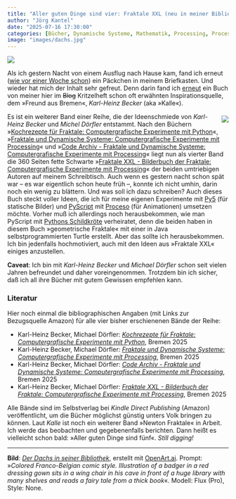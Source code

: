 ```yaml
---
title: "Aller guten Dinge sind vier: Fraktale XXL (neu in meiner Bibliothek)"
author: "Jörg Kantel"
date: "2025-07-16 17:30:00"
categories: [Bücher, Dynamische Systeme, Mathematik, Processing, Processing.py, P5.js, Creative Coding]
image: "images/dachs.jpg"
---
```


[![](images/dachs-b.jpg)](https://www.flickr.com/photos/schockwellenreiter/54644010565/)

Als ich gestern Nacht von einem Ausflug nach Hause kam, fand ich erneut ([wie vor einer Woche schon](https://kantel.github.io/posts/2025070901_fraktale_dynamische_systeme/)) ein Päckchen in meinem Briefkasten. Und wieder hat mich der Inhalt sehr gefreut. Denn darin fand ich [erneut](https://kantel.github.io/posts/2025060502_fraktales_kochbuch/) ein Buch von meiner hier im ~~Blog~~ Kritzelheft schon oft erwähnten Inspirationsquelle, dem »Freund aus Bremen«, *Karl-Heinz Becker* (aka »Kalle«).

<div style="float: right; margin-left: 12px; margin-top: 6px;">[![](images/fraktalexxl.jpg)](https://www.amazon.de/Fraktale-XXL-Bilderbuch-Computergrafische-Experimente/dp/B0FF4497KW/)</div>

Es ist ein weiterer Band einer Reihe, die der Ideenschmiede von *Karl-Heinz Becker* und *Michel Dörfler* entstammt. Nach den Büchern »[Kochrezepte für Fraktale: Computergrafische Experimente mit Python](https://www.amazon.de/Kochrezepte-f%C3%BCr-Fraktale-Computergrafische-Experimente/dp/B0DLTZ13JY)«, »[Fraktale und Dynamische Systeme: Computergrafische Experimente mit Processing](https://www.amazon.de/Fraktale-Dynamische-Systeme-Computergrafische-Experimente/dp/B0FDW2LWY6/)« und »[Code Archiv - Fraktale und Dynamische Systeme: Computergrafische Experimente mit Processing](https://www.amazon.de/Code-Archiv-Dynamische-Computergrafische-Experimente/dp/B0FDGB16TY/)« liegt nun als vierter Band die 360&nbsp;Seiten fette Schwarte »[Fraktale XXL - Bilderbuch der Fraktale: Computergrafische Experimente mit Processing](https://www.amazon.de/Fraktale-XXL-Bilderbuch-Computergrafische-Experimente/dp/B0FF4497KW/)« der beiden umtriebigen Autoren auf meinem Schreibtisch. Auch wenn es gestern nacht schon spät war -- es war eigentlich schon heute früh --, konnte ich nicht umhin, darin noch ein wenig zu blättern. Und was soll ich dazu schreiben? Auch dieses Buch steckt voller Ideen, die ich für meine eigenen Experimente mit [Py5](http://cognitiones.kantel-chaos-team.de/programmierung/creativecoding/processing/py5.html) (für statische Bilder) und [PyScript](http://cognitiones.kantel-chaos-team.de/programmierung/python/pyscript.html) mit [Proceso](https://proceso.cc/) (für Animationen) umsetzen möchte. Vorher muß ich allerdings noch herausbekommen, wie man PyScript mit [Pythons Schildkröte](https://docs.python.org/3/library/turtle.html) verheiratet, denn die beiden haben in diesem Buch »geometrische Fraktale« mit einer in Java selbstprogrammierten Turtle erstellt. Aber das sollte ich herausbekommen. Ich bin jedenfalls hochmotiviert, auch mit den Ideen aus »Fraktale XXL« einiges anzustellen.

**Caveat**: Ich bin mit *Karl-Heinz Becker* und *Michael Dörfler* schon seit vielen Jahren befreundet und daher voreingenommen. Trotzdem bin ich sicher, daß ich all ihre Bücher mit gutem Gewissen empfehlen kann.

### Literatur

Hier noch einmal die bibliographischen Angaben (mit Links zur Bezugsquelle Amazon) für alle vier bisher erschienenen Bände der Reihe:

- Karl-Heinz Becker, Michael Dörfler: *[Kochrezepte für Fraktale: Computergrafische Experimente mit Python](https://www.amazon.de/Kochrezepte-f%C3%BCr-Fraktale-Computergrafische-Experimente/dp/B0DLTZ13JY)*, Bremen 2025
- Karl-Heinz Becker, Michael Dörfler: *[Fraktale und Dynamische Systeme: Computergrafische Experimente mit Processing](https://www.amazon.de/Fraktale-Dynamische-Systeme-Computergrafische-Experimente/dp/B0FDW2LWY6/)*, Bremen 2025
- Karl-Heinz Becker, Michael Dörfler: *[Code Archiv - Fraktale und Dynamische Systeme: Computergrafische Experimente mit Processing](https://www.amazon.de/Code-Archiv-Dynamische-Computergrafische-Experimente/dp/B0FDGB16TY/)*, Bremen 2025
- Karl-Heinz Becker, Michael Dörfler: *[Fraktale XXL - Bilderbuch der Fraktale: Computergrafische Experimente mit Processing](https://www.amazon.de/Fraktale-XXL-Bilderbuch-Computergrafische-Experimente/dp/B0FF4497KW/)*, Bremen 2025

Alle Bände sind im Selbstverlag bei *Kindle Direct Publishing* (Amazon) veröffentlicht, um die Bücher möglichst günstig unters Volk bringen zu können. Laut *Kalle* ist noch ein weiterer Band »Newton Fraktale« in Arbeit. Ich werde das beobachten und gegebenenfalls berichten. Dann heißt es vielleicht schon bald: »Aller guten Dinge sind fünf«. *Still digging!*


---

**Bild**: *[Der Dachs in seiner Bibliothek](https://www.flickr.com/photos/schockwellenreiter/54644010565/)*, erstellt mit [OpenArt.ai](https://openart.ai/home). Prompt: »*Colored Franco-Belgian comic style. Illustration of a badger in a red dressing gown sits in a wing chair in his cave in front of a huge library with many shelves and reads a fairy tale from a thick book*«. Modell: Flux (Pro), Style: None.